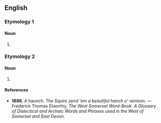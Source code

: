 ==English==

===Etymology 1===

====Noun====
{{en-noun|es}}

# {{alternative form of|hance|lang=en}}

===Etymology 2===

====Noun====
{{en-noun|es}}

# {{alternative form of|haunch|lang=en}}

====References====
* '''1886''', A haunch. ''The Squire zend 'em a beautiful hanch o' venison.'' — Frederick Thomas Elworthy, ''The West Somerset Word-Book. A Glossary of Dialectical and Archaic Words and Phrases used in the West of Somerset and East Devon.''